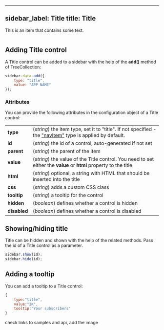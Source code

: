 ---
sidebar_label: Title
title: Title
---          

This is an item that contains some text.

<img style="margin: 0px 0px 0px 20px; display: block;" src="sidebar/title.png" alt=""/>


## Adding Title control

A Title control can be added to a sidebar with the help of the <strong>add()</strong> method of TreeCollection:

~~~js
sidebar.data.add({
    type: "title",
	value: "APP NAME"
});
~~~

### Attributes

You can provide the following attributes in the configuration object of a Title control:

<table class="webixdoc_links">
	<tbody>
        <tr>
			<td class="webixdoc_links0"><b>type</b></td>
			<td>(<i>string</i>) the item type, set it to "title". If not specified - the <a href="https://docs.dhtmlx.com/suite/sidebar__navitem.html">"navItem"</a> type is applied by default.</td>
		</tr>
		<tr>
			<td class="webixdoc_links0"><b>id</b></td>
			<td>(<i>string</i>) the id of a control, auto-generated if not set</td>
		</tr>
		<tr>
			<td class="webixdoc_links0"><b>parent</b></td>
			<td>(<i>string</i>) the parent of the item</td>
		</tr>
		<tr>
			<td class="webixdoc_links0"><b>value</b></td>
			<td>(<i>string</i>) the value of the Title control. You need to set either the <b>value</b> or <b>html</b> property to the title</td>
		</tr>
        <tr>
			<td class="webixdoc_links0"><b>html</b></td>
			<td>(<i>string</i>) optional, a string with HTML that should be inserted into the title</td>
		</tr>
        <tr>
			<td class="webixdoc_links0"><b>css</b></td>
			<td>(<i>string</i>) adds a custom CSS class</td>
		</tr>
		<tr>
			<td class="webixdoc_links0"><b>tooltip</b></td>
			<td>(<i>string</i>) a tooltip for the control</td>
		</tr>
        <tr>
			<td class="webixdoc_links0"><b>hidden</b></td>
			<td>(<i>boolean</i>) defines whether a control is hidden</td>
		</tr>
		<tr>
			<td class="webixdoc_links0"><b>disabled</b></td>
			<td>(<i>boolean</i>) defines whether a control is disabled</td>
		</tr>
    </tbody>
</table>




## Showing/hiding title

Title can be hidden and shown with the help of the related methods. Pass the id of a Title control as a parameter.

~~~js
sidebar.show(id);
sidebar.hide(id);
~~~

## Adding a tooltip

You can add a tooltip to a Title control:

~~~js
{
    type:"title",
    value:"2K",
    tooltip:"Your subscribers"
}
~~~


check links to samples and api, add the image 